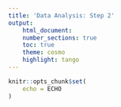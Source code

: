 ```yaml
---
title: 'Data Analysis: Step 2'
output:
    html_document:
    number_sections: true
    toc: true
    theme: cosmo
    highlight: tango
---
```


```r
knitr::opts_chunk$set(
    echo = ECHO
)
```